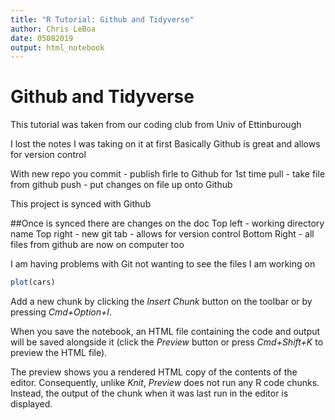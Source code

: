 ```yaml
---
title: "R Tutorial: Github and Tidyverse"
author: Chris LeBoa 
date: 05082019
output: html_notebook
---
```

# Github and Tidyverse


This tutorial was taken from our coding club from Univ of Ettinburough

I lost the notes I was taking on it at first 
Basically Github is great and allows for version control 

With new repo you 
commit - publish firle to Github for 1st time 
pull - take file from github 
push - put changes on file up onto Github 


This project is synced with Github

##Once is synced there are changes on the doc 
  Top left - working directory name 
  Top right - new git tab - allows for version control 
  Bottom Right - all files from github are now on computer too 
  
  I am having problems with Git not wanting to see the files I am working on 
  
  


```r
plot(cars)
```

Add a new chunk by clicking the *Insert Chunk* button on the toolbar or by pressing *Cmd+Option+I*.

When you save the notebook, an HTML file containing the code and output will be saved alongside it (click the *Preview* button or press *Cmd+Shift+K* to preview the HTML file). 

The preview shows you a rendered HTML copy of the contents of the editor. Consequently, unlike *Knit*, *Preview* does not run any R code chunks. Instead, the output of the chunk when it was last run in the editor is displayed.

